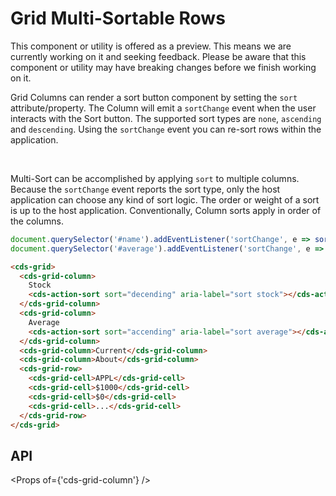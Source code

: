 
<Meta title="Data Grid (Preview)/Multi Sortable Rows" />

# Grid Multi-Sortable Rows

<cds-alert-group status="warning" cds-layout="m-b:lg">
  <cds-alert>
    This component or utility is offered as a preview. This means we are currently working on it and seeking feedback.
    Please be aware that this component or utility may have breaking changes before we finish working on it.
  </cds-alert>
</cds-alert-group>

Grid Columns can render a sort button component by setting the `sort` attribute/property.
The Column will emit a `sortChange` event when the user interacts with the Sort button.
The supported sort types are `none`, `ascending` and `descending`. Using the `sortChange`
event you can re-sort rows within the application.

<Story id="stories-grid--multi-sortable-rows" />

<br />

Multi-Sort can be accomplished by applying `sort` to multiple columns. Because the `sortChange`
event reports the sort type, only the host application can choose any kind of sort logic. The
order or weight of a sort is up to the host application. Conventionally, Column sorts apply
in order of the columns.

```javascript
document.querySelector('#name').addEventListener('sortChange', e => sortByString(e.detail));
document.querySelector('#average').addEventListener('sortChange', e => sortByNumber(e.detail));
```

```html
<cds-grid>
  <cds-grid-column>
    Stock
    <cds-action-sort sort="decending" aria-label="sort stock"></cds-action-sort>
  </cds-grid-column>
  <cds-grid-column>
    Average
    <cds-action-sort sort="accending" aria-label="sort average"></cds-action-sort>
  </cds-grid-column>
  <cds-grid-column>Current</cds-grid-column>
  <cds-grid-column>About</cds-grid-column>
  <cds-grid-row>
    <cds-grid-cell>APPL</cds-grid-cell>
    <cds-grid-cell>$1000</cds-grid-cell>
    <cds-grid-cell>$0</cds-grid-cell>
    <cds-grid-cell>...</cds-grid-cell>
  </cds-grid-row>
</cds-grid>
```

## API

<Props of={'cds-grid-column'} />
